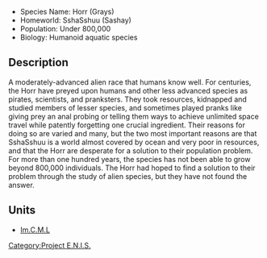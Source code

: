 * Species Name: Horr (Grays)
* Homeworld: SshaSshuu (Sashay)
* Population: Under 800,000
* Biology: Humanoid aquatic species

== Description ==
A moderately-advanced alien race that humans know well. For centuries, the Horr have preyed upon humans and other less advanced species as pirates, scientists, and pranksters. They took resources, kidnapped and studied members of lesser species, and sometimes played pranks like giving prey an anal probing or telling them ways to achieve unlimited space travel while patently forgetting one crucial ingredient. Their reasons for doing so are varied and many, but the two most important reasons are that SshaSshuu is a world almost covered by ocean and very poor in resources, and that the Horr are desperate for a solution to their population problem. For more than one hundred years, the species has not been able to grow beyond 800,000 individuals. The Horr had hoped to find a solution to their problem through the study of alien species, but they have not found the answer.

== Units ==
* [[Im.C.M.L]]

[[Category:Project E.N.I.S.]]